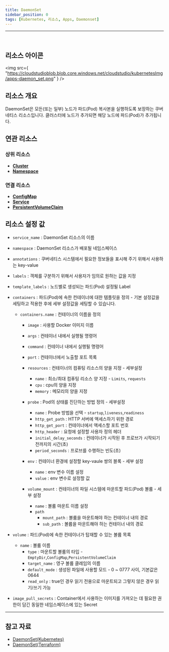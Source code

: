 ```yaml
---
title: DaemonSet
sidebar_position: 0
tags: [Kubernetes, 리소스, Apps, Daemonset]
---
```



<hr />
<br />


## 리소스 아이콘

<img
    src={
        "https://cloudstudioblob.blob.core.windows.net/cloudstudio/kubernetesImg/apps-daemon_set.png"
    }
/>

## 리소스 개요

DaemonSet은 모든(또는 일부) 노드가 파드(Pod) 복사본을 실행하도록 보장하는 쿠버네티스 리소스입니다. 클러스터에 노드가 추가되면 해당 노드에 파드(Pod)가 추가됩니다.

## 연관 리소스

### 상위 리소스

-   [**Cluster**](https://docs.cstudio.app/docs/resource/kubernetes/Base/Cluster)
-   [**Namespace**](https://docs.cstudio.app/docs/resource/kubernetes/Core/Namespace)

### 연결 리소스

-   [**ConfigMap**](https://docs.cstudio.app/docs/resource/kubernetes/Core/ConfigMap)
-   [**Service**](https://docs.cstudio.app/docs/resource/kubernetes/Core/Service)
-   [**PersistentVolumeClaim**](https://docs.cstudio.app/docs/resource/kubernetes/Core/PersistentVolumeClaim)

## 리소스 설정 값

-   `service_name` : DaemonSet 리소스의 이름
-   `namespace` : DaemonSet 리소스가 배포될 네임스페이스
-   `annotations` : 쿠버네티스 시스템에서 필요한 정보들을 표시해 주기 위해서 사용하는 key-value
-   `labels` : 객체를 구분하기 위해서 사용자가 임의로 원하는 값을 지정
-   `template_labels` : 노드별로 생성되는 파드(Pod) 설정될 Label
-   `containers` : 파드(Pod)에 속한 컨테이너에 대한 템플릿을 정의 - 기본 설정값을 세팅하고 적용한 후에 세부 설정값을 세팅할 수 있습니다.
    -   `containers.name` : 컨테이너의 이름을 정의
        -   `image` : 사용할 Docker 이미지 이름
        -   `args` : 컨테이너 내에서 실행될 명령어
        -   `command` : 컨테이너 내에서 실행될 명령어
        -   `port` : 컨테이너에서 노출할 포트 목록 

        -   `resources` : 컨테이너의 컴퓨팅 리소스의 양을 지정  - 세부설정 
            -   `name` : 최소/최대 컴퓨팅 리소스 양 지정   - `Limits`, `requests`     
            -   `cpu` : cpu의 양을 지정    
            -   `memory` : 메모리의 양을 지정

        -   `probe` : Pod의 상태를 진단하는 방법 정의  - 세부설정 
            -   `name` : Probe 방법을 선택 - `startup`,`liveness`,`readiness`
            -   `http_get_path` : HTTP 서버에 액세스하기 위한 경로
            -   `http_get_port` : 컨테이너에서 액세스할 포트 번호
            -   `http_header` : 요청에 설정할 사용자 정의 헤더
            -   `initial_delay_seconds` : 컨테이너가 시작된 후 프로브가 시작되기 전까지의 시간(초)
            -   `period_seconds` : 프로브를 수행하는 빈도(초)

        -   `env` : 컨테이너 환경에 설정할 key-vaule 쌍의 블록 - 세부 설정
            -   `name` : env 변수 이름 설정
            -   `value` : env 변수로 설정할 값

        -   `volume_mount` : 컨테이너의 파일 시스템에 마운트할 파드(Pod) 볼륨 - 세부 설정
            -   `name` : 볼륨 마운트 이름 설정
            -   `path` 
                -   `mount_path` : 볼륨을 마운트해야 하는 컨테이너 내의 경로
                -   `sub_path` : 볼륨을 마운트해야 하는 컨테이너 내의 경로
            
-   `volume` : 파드(Pod)에 속한 컨테이너가 탑재할 수 있는 볼륨 목록
    -   `name` : 볼륨 이름
        -   `type` : 마운트할 볼륨의 타입 - `EmptyDir`,`ConfigMap`,`PersistentVolumeClaim`
        -   `target_name` : 영구 볼륨 클레임의 이름
        -   `default_mode` : 생성된 파일에 사용할 모드 - 0 ~ 0777 사이, 기본값은 0644
        -   `read_only` : true인 경우 읽기 전용으로 마운트되고 그렇지 않은 경우 읽기/쓰기 가능

-   `image_pull_secrets` : Container에서 사용하는 이미지를 가져오는 데 필요한 권한이 담긴 동일한 네임스페이스에 있는 Secret


---

## 참고 자료

-   [DaemonSet(Kubernetes)](https://kubernetes.io/docs/concepts/workloads/controllers/daemonset/)
-   [DaemonSet(Terraform)](https://registry.terraform.io/providers/hashicorp/kubernetes/latest/docs/resources/daemonset)
